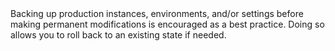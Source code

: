 <Admonition type="warning" title="Warning">
  Backing up production instances, environments, and/or settings before making permanent modifications is encouraged as a best practice. Doing so allows you to roll back to an existing state if needed.
</Admonition>
